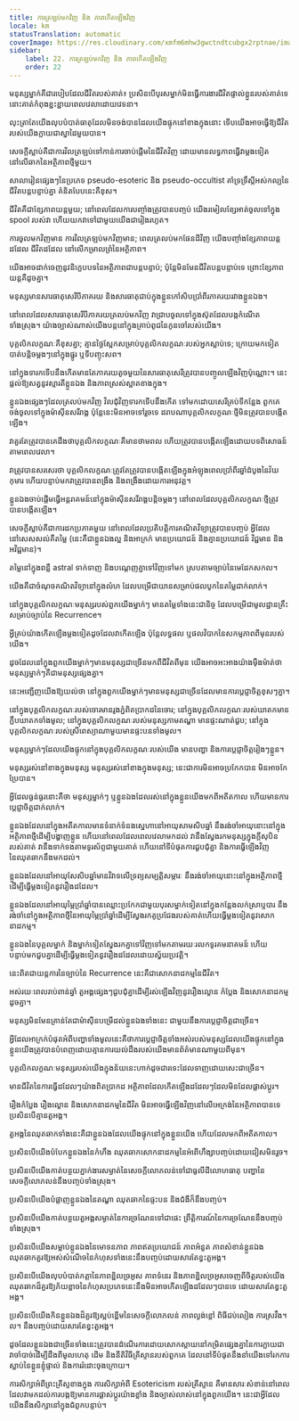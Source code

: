 ```yaml
---
title: ការត្រឡប់មកវិញ និង ភាពកើតឡើងវិញ
locale: km
statusTranslation: automatic
coverImage: https://res.cloudinary.com/xmfm6mhw3gwctndtcubgx2rptnae/image/upload/v1741354419/small_cover_la_gran_rebelion_28716e29d2.webp
sidebar:
    label: 22. ការត្រឡប់មកវិញ និង ភាពកើតឡើងវិញ
    order: 22
---
```

មនុស្សម្នាក់គឺជារបៀបដែលជីវិតរបស់គាត់៖ ប្រសិនបើបុរសម្នាក់មិនធ្វើការងារជីវិតផ្ទាល់ខ្លួនរបស់គាត់ទេ នោះគាត់កំពុងខ្ជះខ្ជាយពេលវេលាដោយវេទនា។

លុះត្រាតែយើងលុបបំបាត់ធាតុដែលមិនចង់បានដែលយើងផ្ទុកនៅខាងក្នុងនោះ ទើបយើងអាចធ្វើឱ្យជីវិតរបស់យើងក្លាយជាស្នាដៃមួយបាន។

សេចក្តីស្លាប់គឺជាការវិលត្រឡប់ទៅកាន់ការចាប់ផ្តើមនៃជីវិតវិញ ដោយមានលទ្ធភាពធ្វើវាម្តងទៀតនៅលើឆាកនៃអត្ថិភាពថ្មីមួយ។

សាលារៀនផ្សេងៗនៃប្រភេទ pseudo-esoteric និង pseudo-occultist គាំទ្រទ្រឹស្តីអស់កល្បនៃជីវិតបន្តបន្ទាប់គ្នា គំនិតបែបនេះគឺខុស។

ជីវិតគឺជាខ្សែភាពយន្តមួយ; នៅពេលដែលការបញ្ចាំងត្រូវបានបញ្ចប់ យើងរមៀលខ្សែអាត់ចូលទៅក្នុង spool របស់វា ហើយយកវាទៅជាមួយយើងជារៀងរហូត។

ការចូលមកវិញមាន ការវិលត្រឡប់មកវិញមាន; ពេលត្រលប់មកផែនដីវិញ យើងបញ្ចាំងខ្សែភាពយន្តដដែល ជីវិតដដែល នៅលើកម្រាលព្រំនៃអត្ថិភាព។

យើងអាចដាក់ចេញនូវនិក្ខេបបទនៃអត្ថិភាពជាបន្តបន្ទាប់; ប៉ុន្តែមិនមែនជីវិតបន្តបន្ទាប់ទេ ព្រោះខ្សែភាពយន្តគឺដូចគ្នា។

មនុស្សមានសារធាតុសេរីបីភាគរយ និងសារធាតុជាប់ក្នុងខ្លួនកៅសិបប្រាំពីរភាគរយរវាងខ្លួនឯង។

នៅពេលដែលសារធាតុសេរីបីភាគរយត្រលប់មកវិញ វាជ្រាបចូលទៅក្នុងស៊ុតដែលបង្កកំណើតទាំងស្រុង។ យ៉ាងច្បាស់ណាស់យើងបន្តនៅក្នុងគ្រាប់ពូជនៃកូនចៅរបស់យើង។

បុគ្គលិកលក្ខណៈគឺខុសគ្នា; គ្មានថ្ងៃស្អែកសម្រាប់បុគ្គលិកលក្ខណៈរបស់អ្នកស្លាប់ទេ; ក្រោយមកទៀតបាត់បន្តិចម្តងៗនៅក្នុងផ្នូរ ឬទីបញ្ចុះសព។

នៅក្នុងទារកទើបនឹងកើតមានតែភាគរយតូចមួយនៃសារធាតុសេរីត្រូវបានបញ្ចូលឡើងវិញប៉ុណ្ណោះ។ នេះផ្តល់ឱ្យសត្វនូវស្មារតីខ្លួនឯង និងភាពស្រស់ស្អាតខាងក្នុង។

ខ្លួនឯងផ្សេងៗដែលត្រលប់មកវិញ វិលជុំវិញទារកទើបនឹងកើត ទៅមកដោយសេរីគ្រប់ទីកន្លែង ពួកគេចង់ចូលទៅក្នុងម៉ាស៊ីនសរីរាង្គ ប៉ុន្តែនេះមិនអាចទៅរួចទេ ដរាបណាបុគ្គលិកលក្ខណៈថ្មីមិនត្រូវបានបង្កើតឡើង។

វាគួរតែត្រូវបានគេដឹងថាបុគ្គលិកលក្ខណៈគឺមានថាមពល ហើយត្រូវបានបង្កើតឡើងដោយបទពិសោធន៍តាមពេលវេលា។

វាត្រូវបានសរសេរថា បុគ្គលិកលក្ខណៈត្រូវតែត្រូវបានបង្កើតឡើងក្នុងអំឡុងពេលប្រាំពីរឆ្នាំដំបូងនៃវ័យកុមារ ហើយបន្ទាប់មកវាត្រូវបានពង្រឹង និងពង្រឹងដោយការអនុវត្ត។

ខ្លួនឯងចាប់ផ្តើមធ្វើអន្តរាគមន៍នៅក្នុងម៉ាស៊ីនសរីរាង្គបន្តិចម្តងៗ នៅពេលដែលបុគ្គលិកលក្ខណៈថ្មីត្រូវបានបង្កើតឡើង។

សេចក្តីស្លាប់គឺជាការដកប្រភាគមួយ នៅពេលដែលប្រតិបត្តិការគណិតវិទ្យាត្រូវបានបញ្ចប់ អ្វីដែលនៅសេសសល់គឺតម្លៃ (នេះគឺជាខ្លួនឯងល្អ និងអាក្រក់ មានប្រយោជន៍ និងគ្មានប្រយោជន៍ វិជ្ជមាន និងអវិជ្ជមាន)។

តម្លៃនៅក្នុងពន្លឺ astral ទាក់ទាញ និងបណ្តេញគ្នាទៅវិញទៅមក ស្របតាមច្បាប់នៃមេដែកសកល។

យើងគឺជាចំណុចគណិតវិទ្យានៅក្នុងលំហ ដែលបម្រើជាយានសម្រាប់ផលបូកនៃតម្លៃជាក់លាក់។

នៅក្នុងបុគ្គលិកលក្ខណៈមនុស្សរបស់ពួកយើងម្នាក់ៗ មានតម្លៃទាំងនេះជានិច្ច ដែលបម្រើជាមូលដ្ឋានគ្រឹះសម្រាប់ច្បាប់នៃ Recurrence។

អ្វីគ្រប់យ៉ាងកើតឡើងម្តងទៀតដូចដែលវាកើតឡើង ប៉ុន្តែលទ្ធផល ឬផលវិបាកនៃសកម្មភាពពីមុនរបស់យើង។

ដូចដែលនៅក្នុងពួកយើងម្នាក់ៗមានមនុស្សជាច្រើនមកពីជីវិតពីមុន យើងអាចអះអាងយ៉ាងម៉ឺងម៉ាត់ថា មនុស្សម្នាក់ៗគឺជាមនុស្សផ្សេងគ្នា។

នេះអញ្ជើញយើងឱ្យយល់ថា នៅក្នុងពួកយើងម្នាក់ៗមានមនុស្សជាច្រើនដែលមានការប្តេជ្ញាចិត្តខុសៗគ្នា។

នៅក្នុងបុគ្គលិកលក្ខណៈរបស់ចោរមានរូងភ្នំពិតប្រាកដនៃចោរ; នៅក្នុងបុគ្គលិកលក្ខណៈរបស់ឃាតកមានក្លឹបឃាតកទាំងមូល; នៅក្នុងបុគ្គលិកលក្ខណៈរបស់មនុស្សកាមតណ្ហា មានផ្ទះណាត់ជួប; នៅក្នុងបុគ្គលិកលក្ខណៈរបស់ស្រីពេស្យាណាមួយមានផ្ទះបនទាំងមូល។

មនុស្សម្នាក់ៗដែលយើងផ្ទុកនៅក្នុងបុគ្គលិកលក្ខណៈរបស់យើង មានបញ្ហា និងការប្តេជ្ញាចិត្តរៀងៗខ្លួន។

មនុស្សរស់នៅខាងក្នុងមនុស្ស មនុស្សរស់នៅខាងក្នុងមនុស្ស; នេះ​ជា​ការ​មិន​អាច​ប្រកែក​បាន មិន​អាច​កែប្រែ​បាន។

អ្វី​ដែល​ធ្ងន់ធ្ងរ​នោះ​គឺ​ថា មនុស្ស​ម្នាក់ៗ ឬ​ខ្លួន​ឯង​ដែល​រស់​នៅ​ក្នុង​ខ្លួន​យើង​មក​ពី​អតីតកាល ហើយ​មាន​ការ​ប្តេជ្ញាចិត្ត​ជាក់លាក់។

ខ្លួនឯងដែលនៅក្នុងអតីតកាលមានទំនាក់ទំនងស្នេហានៅអាយុសាមសិបឆ្នាំ នឹងរង់ចាំអាយុនោះនៅក្នុងអត្ថិភាពថ្មីដើម្បីបង្ហាញខ្លួន ហើយនៅពេលដែលពេលវេលាមកដល់ វានឹងស្វែងរកមនុស្សក្នុងក្តីសុបិនរបស់គាត់ វានឹងទាក់ទងតាមទូរស័ព្ទជាមួយគាត់ ហើយនៅទីបំផុតការជួបជុំគ្នា និងការធ្វើឡើងវិញនៃឈុតឆាកនឹងមកដល់។

ខ្លួនឯងដែលនៅអាយុសែសិបឆ្នាំមានវិវាទលើទ្រព្យសម្បត្តិសម្ភារៈ នឹងរង់ចាំអាយុនោះនៅក្នុងអត្ថិភាពថ្មីដើម្បីធ្វើម្តងទៀតនូវរឿងដដែល។

ខ្លួនឯងដែលនៅអាយុម្ភៃប្រាំឆ្នាំបានឈ្លោះប្រកែកជាមួយបុរសម្នាក់ទៀតនៅក្នុងកន្លែងលក់ស្រាឬបារ នឹងរង់ចាំនៅក្នុងអត្ថិភាពថ្មីនៃអាយុម្ភៃប្រាំឆ្នាំដើម្បីស្វែងរកគូប្រជែងរបស់គាត់ហើយធ្វើម្តងទៀតនូវសោកនាដកម្ម។

ខ្លួនឯងនៃបុគ្គលម្នាក់ និងម្នាក់ទៀតស្វែងរកគ្នាទៅវិញទៅមកតាមរយៈរលកទូរគមនាគមន៍ ហើយបន្ទាប់មកជួបគ្នាដើម្បីធ្វើម្តងទៀតនូវរឿងដដែលដោយស្វ័យប្រវត្តិ។

នេះពិតជាយន្តការនៃច្បាប់នៃ Recurrence នេះគឺជាសោកនាដកម្មនៃជីវិត។

អស់រយៈពេលរាប់ពាន់ឆ្នាំ តួអង្គផ្សេងៗជួបជុំគ្នាដើម្បីរស់ឡើងវិញនូវរឿងល្ខោន កំប្លែង និងសោកនាដកម្មដូចគ្នា។

មនុស្សមិនមែនគ្រាន់តែជាម៉ាស៊ីនបម្រើដល់ខ្លួនឯងទាំងនេះ ជាមួយនឹងការប្តេជ្ញាចិត្តជាច្រើន។

អ្វីដែលអាក្រក់បំផុតអំពីបញ្ហាទាំងមូលនេះគឺថាការប្តេជ្ញាចិត្តទាំងអស់របស់មនុស្សដែលយើងផ្ទុកនៅក្នុងខ្លួនយើងត្រូវបានបំពេញដោយគ្មានការយល់ដឹងរបស់យើងមានព័ត៌មានណាមួយពីមុន។

បុគ្គលិកលក្ខណៈមនុស្សរបស់យើងក្នុងន័យនេះហាក់ដូចជារទេះដែលទាញដោយសេះជាច្រើន។

មានជីវិតនៃការធ្វើដដែលៗយ៉ាងពិតប្រាកដ អត្ថិភាពដែលកើតឡើងដដែលៗដែលមិនដែលផ្លាស់ប្តូរ។

រឿងកំប្លែង រឿងល្ខោន និងសោកនាដកម្មនៃជីវិត មិនអាចធ្វើឡើងវិញនៅលើអេក្រង់នៃអត្ថិភាពបានទេ ប្រសិនបើគ្មានតួអង្គ។

តួអង្គនៃឈុតឆាកទាំងនេះគឺជាខ្លួនឯងដែលយើងផ្ទុកនៅក្នុងខ្លួនយើង ហើយដែលមកពីអតីតកាល។

ប្រសិនបើយើងបំបែកខ្លួនឯងនៃកំហឹង ឈុតឆាកសោកនាដកម្មនៃអំពើហឹង្សាបញ្ចប់ដោយជៀសមិនរួច។

ប្រសិនបើយើងកាត់បន្ថយភ្នាក់ងារសម្ងាត់នៃសេចក្តីលោភលន់ទៅជាធូលីដីលោហធាតុ បញ្ហានៃសេចក្តីលោភលន់នឹងបញ្ចប់ទាំងស្រុង។

ប្រសិនបើយើងបំផ្លាញខ្លួនឯងនៃតណ្ហា ឈុតឆាកនៃផ្ទះបន និងជំងឺក៏នឹងបញ្ចប់។

ប្រសិនបើយើងកាត់បន្ថយតួអង្គសម្ងាត់នៃការច្រណែនទៅជាផេះ ព្រឹត្តិការណ៍នៃការច្រណែននឹងបញ្ចប់ទាំងស្រុង។

ប្រសិនបើយើងសម្លាប់ខ្លួនឯងនៃមោទនភាព ភាពឥតប្រយោជន៍ ភាពអំនួត ភាពសំខាន់ខ្លួនឯង ឈុតឆាកគួរឱ្យអស់សំណើចនៃកំហុសទាំងនេះនឹងបញ្ចប់ដោយសារតែខ្វះតួអង្គ។

ប្រសិនបើយើងលុបបំបាត់កត្តានៃភាពខ្ជិលច្រអូស ភាពទំនេរ និងភាពខ្ជិលច្រអូសចេញពីចិត្តរបស់យើង ឈុតឆាកដ៏គួរឱ្យភ័យខ្លាចនៃកំហុសប្រភេទនេះនឹងមិនអាចកើតឡើងដដែលៗបានទេ ដោយសារតែខ្វះតួអង្គ។

ប្រសិនបើយើងកិនខ្លួនឯងដ៏គួរឱ្យស្អប់ខ្ពើមនៃសេចក្តីលោភលន់ ភាពល្ងង់ខ្លៅ ពិធីជប់លៀង ការស្រវឹង។ល។ នឹងបញ្ចប់ដោយសារតែខ្វះតួអង្គ។

ដូចដែលខ្លួនឯងជាច្រើនទាំងនេះត្រូវបានដំណើរការដោយសោកស្តាយនៅកម្រិតផ្សេងគ្នានៃការក្លាយជា វាចាំបាច់ដើម្បីដឹងពីមូលហេតុ ដើម និងនីតិវិធីគ្រីស្ទានរបស់ពួកគេ ដែលនៅទីបំផុតនឹងនាំយើងទៅរកការស្លាប់នៃខ្លួនខ្ញុំផ្ទាល់ និងការរំដោះចុងក្រោយ។

ការសិក្សាអំពីព្រះគ្រីស្ទខាងក្នុង ការសិក្សាអំពី Esotericism របស់គ្រីស្ទាន គឺមានសារៈសំខាន់នៅពេលដែលវាមកដល់ការបង្កឱ្យមានការផ្លាស់ប្តូរយ៉ាងខ្លាំង និងច្បាស់លាស់នៅក្នុងពួកយើង។ នេះជាអ្វីដែលយើងនឹងសិក្សានៅក្នុងជំពូកបន្ទាប់។

